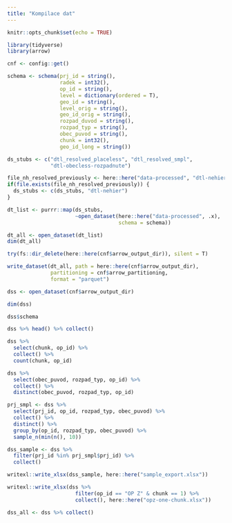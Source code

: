 ```yaml
---
title: "Kompilace dat"
---
```


```r
knitr::opts_chunk$set(echo = TRUE)

library(tidyverse)
library(arrow)

cnf <- config::get()
```

```r
schema <- schema(prj_id = string(),
                 radek = int32(),
                 op_id = string(),
                 level = dictionary(ordered = T),
                 geo_id = string(),
                 level_orig = string(),
                 geo_id_orig = string(),
                 rozpad_duvod = string(),
                 rozpad_typ = string(),
                 obec_puvod = string(),
                 chunk = int32(),
                 geo_id_long = string())

ds_stubs <- c("dtl_resolved_placeless", "dtl_resolved_smpl",
              "dtl-obecless-rozpadnute")

file_nh_resolved_previously <- here::here("data-processed", "dtl-nehier", "all.parquet")
if(file.exists(file_nh_resolved_previously)) {
  ds_stubs <- c(ds_stubs, "dtl-nehier")
}

dt_list <- purrr::map(ds_stubs, 
                      ~open_dataset(here::here("data-processed", .x), 
                                    schema = schema))
```

```r
dt_all <- open_dataset(dt_list)
dim(dt_all)
```

```r
try(fs::dir_delete(here::here(cnf$arrow_output_dir)), silent = T)
```

```r
write_dataset(dt_all, path = here::here(cnf$arrow_output_dir), 
              partitioning = cnf$arrow_partitioning, 
              format = "parquet")
```

```r
dss <- open_dataset(cnf$arrow_output_dir)
```

```r
dim(dss)
```

```r
dss$schema
```

```r
dss %>% head() %>% collect()
```


```r
dss %>% 
  select(chunk, op_id) %>% 
  collect() %>% 
  count(chunk, op_id)
```

```r
dss %>% 
  select(obec_puvod, rozpad_typ, op_id) %>% 
  collect() %>% 
  distinct(obec_puvod, rozpad_typ, op_id)
```


```r
prj_smpl <- dss %>% 
  select(prj_id, op_id, rozpad_typ, obec_puvod) %>% 
  collect() %>% 
  distinct() %>% 
  group_by(op_id, rozpad_typ, obec_puvod) %>% 
  sample_n(min(n(), 10))
```

```r
dss_sample <- dss %>% 
  filter(prj_id %in% prj_smpl$prj_id) %>% 
  collect()
```

```r
writexl::write_xlsx(dss_sample, here::here("sample_export.xlsx"))
```


```r
writexl::write_xlsx(dss %>% 
                      filter(op_id == "OP Z" & chunk == 1) %>% 
                      collect(), here::here("opz-one-chunk.xlsx"))
```

```r
dss_all <- dss %>% collect()
```


